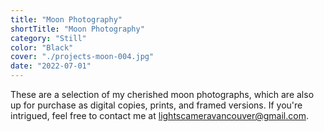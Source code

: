 ```yaml
---
title: "Moon Photography"
shortTitle: "Moon Photography"
category: "Still"
color: "Black"
cover: "./projects-moon-004.jpg"
date: "2022-07-01"
---
```


These are a selection of my cherished moon photographs, which are also up for purchase as digital copies, prints, and framed versions. If you're intrigued, feel free to contact me at lightscameravancouver@gmail.com.
